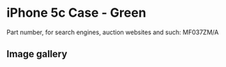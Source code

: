 # iPhone 5c Case - Green

Part number, for search engines, auction websites and such: MF037ZM/A

## Image gallery

<div style={{ width: "768px" }}>
  <GalleryComponent
    images={[
      {
        original: "/everysource/MF037",
        thumbnail: "/everypreview/MF037",
      },
      {
        original: "/everysource/MF037_AV1_WHITE",
        thumbnail: "/everypreview/MF037_AV1_WHITE",
      },
      {
        original: "/everysource/MF037_AV2",
        thumbnail: "/everypreview/MF037_AV2",
      }
    ]}
  />
</div>